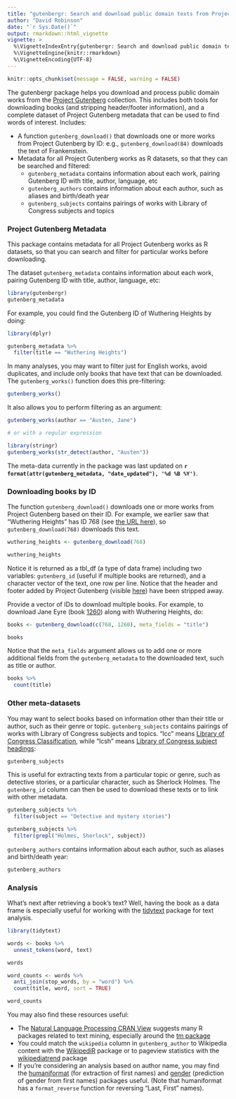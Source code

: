 ```yaml
---
title: "gutenbergr: Search and download public domain texts from Project Gutenberg"
author: "David Robinson"
date: "`r Sys.Date()`"
output: rmarkdown::html_vignette
vignette: >
  %\VignetteIndexEntry{gutenbergr: Search and download public domain texts from Project Gutenberg}
  %\VignetteEngine{knitr::rmarkdown}
  %\VignetteEncoding{UTF-8}
---
```


```r
knitr::opts_chunk$set(message = FALSE, warning = FALSE)
```

The gutenbergr package helps you download and process public domain works from the [Project Gutenberg](http://www.gutenberg.org/) collection. This includes both tools for downloading books (and stripping header/footer information), and a complete dataset of Project Gutenberg metadata that can be used to find words of interest. Includes:

* A function `gutenberg_download()` that downloads one or more works from Project Gutenberg by ID: e.g., `gutenberg_download(84)` downloads the text of Frankenstein.
* Metadata for all Project Gutenberg works as R datasets, so that they can be searched and filtered:
  * `gutenberg_metadata` contains information about each work, pairing Gutenberg ID with title, author, language, etc
  * `gutenberg_authors` contains information about each author, such as aliases and birth/death year
  * `gutenberg_subjects` contains pairings of works with Library of Congress subjects and topics
  
### Project Gutenberg Metadata

This package contains metadata for all Project Gutenberg works as R datasets, so that you can search and filter for particular works before downloading.

The dataset `gutenberg_metadata` contains information about each work, pairing Gutenberg ID with title, author, language, etc:

```r
library(gutenbergr)
gutenberg_metadata
```

For example, you could find the Gutenberg ID of Wuthering Heights by doing:

```r
library(dplyr)

gutenberg_metadata %>%
  filter(title == "Wuthering Heights")
```

In many analyses, you may want to filter just for English works, avoid duplicates, and include only books that have text that can be downloaded. The `gutenberg_works()` function does this pre-filtering:

```r
gutenberg_works()
```

It also allows you to perform filtering as an argument:

```r
gutenberg_works(author == "Austen, Jane")

# or with a regular expression

library(stringr)
gutenberg_works(str_detect(author, "Austen"))
```

The meta-data currently in the package was last updated on **`r format(attr(gutenberg_metadata, "date_updated"), '%d %B %Y')`**.

### Downloading books by ID

The function `gutenberg_download()` downloads one or more works from Project Gutenberg based on their ID. For example, we earlier saw that "Wuthering Heights" has ID 768 (see [the URL here](https://www.gutenberg.org/ebooks/768)), so `gutenberg_download(768)` downloads this text.

```r
wuthering_heights <- gutenberg_download(768)

wuthering_heights
```

Notice it is returned as a tbl_df (a type of data frame) including two variables: `gutenberg_id` (useful if multiple books are returned), and a character vector of the text, one row per line. Notice that the header and footer added by Project Gutenberg (visible [here](http://www.gutenberg.org/files/768/768.txt)) have been stripped away.

Provide a vector of IDs to download multiple books. For example, to download Jane Eyre (book [1260](https://www.gutenberg.org/ebooks/1260)) along with Wuthering Heights, do:

```r
books <- gutenberg_download(c(768, 1260), meta_fields = "title")

books
```

Notice that the `meta_fields` argument allows us to add one or more additional fields from the `gutenberg_metadata` to the downloaded text, such as title or author.

```r
books %>%
  count(title)
```

### Other meta-datasets

You may want to select books based on information other than their title or author, such as their genre or topic. `gutenberg_subjects` contains pairings of works with Library of Congress subjects and topics. "lcc" means [Library of Congress Classification](https://www.loc.gov/catdir/cpso/lcco/), while "lcsh" means [Library of Congress subject headings](http://id.loc.gov/authorities/subjects.html):

```r
gutenberg_subjects
```

This is useful for extracting texts from a particular topic or genre, such as detective stories, or a particular character, such as Sherlock Holmes. The `gutenberg_id` column can then be used to download these texts or to link with other metadata.

```r
gutenberg_subjects %>%
  filter(subject == "Detective and mystery stories")

gutenberg_subjects %>%
  filter(grepl("Holmes, Sherlock", subject))
```

`gutenberg_authors` contains information about each author, such as aliases and birth/death year:

```r
gutenberg_authors
```

### Analysis

What's next after retrieving a book's text? Well, having the book as a data frame is especially useful for working with the [tidytext](https://github.com/juliasilge/tidytext) package for text analysis.

```r
library(tidytext)

words <- books %>%
  unnest_tokens(word, text)

words

word_counts <- words %>%
  anti_join(stop_words, by = "word") %>%
  count(title, word, sort = TRUE)

word_counts
```

You may also find these resources useful:

* The [Natural Language Processing CRAN View](https://CRAN.R-project.org/view=NaturalLanguageProcessing) suggests many R packages related to text mining, especially around the [tm package](https://cran.r-project.org/package=tm)
* You could match the `wikipedia` column in `gutenberg_author` to Wikipedia content with the [WikipediR](https://cran.r-project.org/package=WikipediR) package or to pageview statistics with the [wikipediatrend](https://cran.r-project.org/package=wikipediatrend) package
* If you're considering an analysis based on author name, you may find the [humaniformat](https://cran.r-project.org/package=humaniformat) (for extraction of first names) and [gender](https://cran.r-project.org/package=gender) (prediction of gender from first names) packages useful. (Note that humaniformat has a `format_reverse` function for reversing "Last, First" names).
